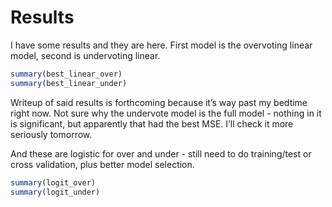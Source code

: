 # Results {#results}

I have some results and they are here. First model is the overvoting linear model, second is undervoting linear.

```r
summary(best_linear_over)
summary(best_linear_under)
```

Writeup of said results is forthcoming because it's way past my bedtime right now. Not sure why the undervote model is the full model - nothing in it is significant, but apparently that had the best MSE. I'll check it more seriously tomorrow.

And these are logistic for over and under - still need to do training/test or cross validation, plus better model selection.

```r
summary(logit_over)
summary(logit_under)
```
